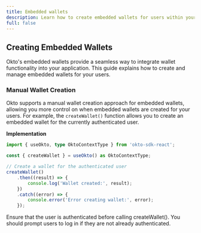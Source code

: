 ```yaml
---
title: Embedded wallets
description: Learn how to create embedded wallets for users within your application using the Okto SDK.
full: false
---
```


## Creating Embedded Wallets

Okto's embedded wallets provide a seamless way to integrate wallet functionality into your application. This guide explains how to create and manage embedded wallets for your users.

### Manual Wallet Creation

Okto supports a manual wallet creation approach for embedded wallets, allowing you more control on when embedded wallets are created for your users. For example, the `createWallet()` function allows you to create an embedded wallet for the currently authenticated user.

**Implementation**

```ts
import { useOkto, type OktoContextType } from 'okto-sdk-react';

const { createWallet } = useOkto() as OktoContextType;

// Create a wallet for the authenticated user
createWallet()
    .then((result) => {
        console.log('Wallet created:', result);
    })
    .catch((error) => {
        console.error('Error creating wallet:', error);
    });
```

<Callout title="Note">
Ensure that the user is authenticated before calling createWallet(). You should prompt users to log in if they are not already authenticated.
</Callout>
